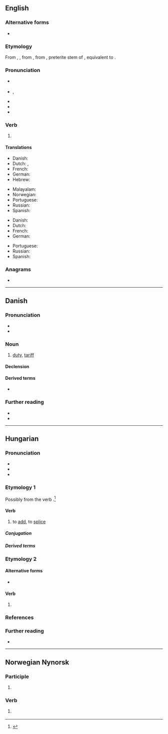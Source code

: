 ==English==

===Alternative forms===
* {{l|en|tol'}}

===Etymology===
From {{inh|en|enm|tolde}}, {{m|enm|talde|pos=first and third person singular preterite}}, from {{inh|en|ang|tealde|pos=first and third person singular preterite}}, from {{der|en|gem-pro|*talid-}}, preterite stem of {{der|en|gem-pro|*taljaną||to count; tell}}, equivalent to {{suffix|en|tell|ed|nocat=1}}.

===Pronunciation===
* {{a|RP}} {{IPA|en|/təʊld/|/tɔʊld/}}
* {{a|US}} {{enPR|tōld}}, {{IPA|en|/toʊld/}}
* {{audio|en|en-us-told.ogg|Audio (US)}}
* {{rhymes|en|əʊld}}
* {{homophones|en|tolled}}

===Verb===
{{head|en|verb form}}

# {{en-past of|tell}}
#: {{ux|en|A tale is but half '''told''', if only one person tells it.}}

====Translations====
{{trans-top|simple past tense}}
* Danish: {{t|da|fortalte}}
* Dutch: {{t+|nl|vertelde}}, {{t+|nl|vertelden}}
* French: {{t+|fr|dit|alt=a dit}}
* German: {{t+|de|sagte}}
* Hebrew: {{t|he|לספר|sc=Hebr}}
{{trans-mid}}
* Malayalam: {{t|ml|പറഞ്ഞു}}
* Norwegian: {{t+|no|fortalte}}
* Portuguese: {{t+|pt|disse}}
* Russian: {{t+|ru|сказа́л}}
* Spanish: {{t+|es|dijo}}
{{trans-bottom}}

{{trans-top|past participle}}
* Danish: {{t|da|fortalt}}
* Dutch: {{t+|nl|verteld}}
* French: {{t+|fr|dit}}
* German: {{t+|de|gesagt}}
{{trans-mid}}
* Portuguese: {{t+|pt|dito}}
* Russian: {{t+|ru|сказа́вший}}
* Spanish: {{t+|es|dicho}}
{{trans-bottom}}

===Anagrams===
* {{anagrams|en|a=dlot|dolt}}

----

==Danish==

===Pronunciation===
* {{IPA|da|/tɔl/|[tˢʌlˀ]}}
* {{homophones|da|tolv}}

===Noun===
{{da-noun|en|-}}

# [[duty]], [[tariff]] {{gloss|tax placed on imports or exports}}

====Declension====
{{da-decl|en|n=sg}}

====Derived terms====
* {{l|da|tolder}}

===Further reading===
* {{R:DDO}}
* {{pedialite|lang=da}}

----

==Hungarian==

===Pronunciation===
* {{hu-IPA}}
* {{homophones|hu|toldd}}
* {{rhymes|hu|old}}

===Etymology 1===
Possibly from the verb {{af|hu|tol|t2=to push|-d|pos2=frequentative suffix|pos=verb}}.<ref>{{R:Zaicz 2006}}</ref>

====Verb====
{{hu-verb}}

# {{lb|hu|transitive}} to [[add]], to [[splice]]

=====Conjugation=====
{{hu-conj-ok|to|l|d}}

=====Derived terms=====
{{der4|hu
|tódít
|tódul
|toldalék
|toldás
|toldoz
}}
{{hu-verbpref|sep=4|told|hozzá|ki|meg}}

===Etymology 2===
{{affix|hu|tol|t1=to push|-d|id2=personal|pos2=personal suffix|nocat=y}}

====Alternative forms====
* {{l|hu|toljad}}

====Verb====
{{head|hu|verb form}}

# {{inflection of|hu|tol||2|s|sub|pres|def}}

===References===
<references/>

===Further reading===
* {{R:ErtSz}}

{{cln|hu|terms with lemma and non-lemma form etymologies|terms with verb and verb form etymologies}}

----

==Norwegian Nynorsk==

===Participle===
{{head|nn|participle|cat2=past participles|neuter|told|or|tolt|definite singular and plural|tolde}}

# {{nn-fcon|2012}} {{infl of|nn|tole||past|part}}

===Verb===
{{nn-verb-form}}

# {{nn-fcon|2012}} {{infl of|nn|tole||sup}}